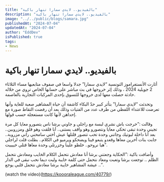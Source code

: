 ```yaml
---
title: "بالفيديو.. لايدي سمارا تنهار باكية"
description: "بالفيديو.. لايدي سمارا تنهار باكية"
image: "../../public/blogs/samara.jpg"
publishedAt: "2024-07-04"
updatedAt: "2024-07-04"
author: "EddDev"
isPublished: true
tags:
- News
---
```


# بالفيديو.. لايدي سمارا تنهار باكية

أثارت الأنستغراموز التونسية “لايدي سمارا” جدلا واسعا في صفوف متابعيها مساء الثلاثاء 2 جويلية 2024 ، وذلك إثر خروجها في بث مباشر على حسابها الخاص تروي من خلاله حادثة حصلت معها لدى خروجها للتسوق بإحدى المركبات التجارية بالعاصمة.

وتحدثت “لايدي سمارا” بتأثر كبير حدّ البكاء كاشفة أن حياة المشاهير صعبة للغاية وأنها تعرضت للاعتداء اللفظي من طرف عدد من الفتيات وذلك بعد أن رفضت التقاط صورة مع إحداهن لأنها كانت مستعجلة حسب قولها.

وقالت :”خرجت باش نشري لبسة مع راجلي و جاوني برشا ناس يتصورو معايا كل مرة تجيني وحدة تبقى تحكي معايا ونتصورو وهو واقف يستنى.. أنا قلقت وهو قلق ومزروبين.. بعد أنا داخلة لبوتيك وجاتني وحدة تحب تتصور قلتلها عيش أختي سامحني راني مزروبة.. جابت بنات أخرين معاها وقعدو يتبعو فينا ويضحكو ويرميو في الكلام.. بطلت قلت لراجلي هيا نروحو.. خلطو علينا وخزرتلي وحدة معاها قتلي خييييت”.

وأضافت باكية :”الحكاية وجعتني برشا أنا معادش نتحمل الكلام الخايب ومعادش نتحمل الظلم .. توجعت برشا وتعبت ومعاد نتحمل حتى كلمة خايبة وليت ديما نحب نبقى في الدار .. عيشة المشاهير خايبة برشا معادش نتحمل قلبي يوجع”.

(watch the video)(https://koooraleague.com/40779/)